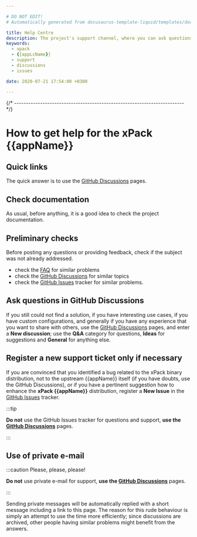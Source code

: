 ```yaml
---

# DO NOT EDIT!
# Automatically generated from docusaurus-template-liquid/templates/docusaurus.

title: Help Centre
description: The project's support channel, where you can ask questions, start discussions, and report issues.
keywords:
  - xpack
  - {{appLcName}}
  - support
  - discussions
  - issues

date: 2020-07-21 17:54:00 +0300

---
```



{/* ------------------------------------------------------------------------ */}

# How to get help for the xPack {{appName}}

## Quick links

The quick answer is to use the
[GitHub Discussions](https://github.com/xpack-dev-tools/{{gitHubProjectName}}/discussions/) pages.

## Check documentation

As usual, before anything, it is a good idea to check the project
documentation.

<Documentation/>

## Preliminary checks

Before posting any questions or providing feedback,
check if the subject was not already addressed.

- check the [FAQ](/docs/faq/)
for similar problems
- check the [GitHub Discussions](https://github.com/xpack-dev-tools/{{gitHubProjectName}}/discussions/) for
similar topics
- check the
[GitHub Issues](https://github.com/xpack-dev-tools/{{gitHubProjectName}}/issues/)
tracker for similar problems.

## Ask questions in GitHub Discussions

If you still could not find a solution, if you have interesting use
cases, if you have custom configurations, and generally if you have
any experience that you want to share with others, use the
[GitHub Discussions](https://github.com/xpack-dev-tools/{{gitHubProjectName}}/discussions/) pages,
and enter a **New discussion**; use the **Q&A** category for questions, **Ideas** for suggestions and **General** for anything else.

## Register a new support ticket only if necessary

If you are convinced that you identified a bug related to the xPack binary
distribution, not to the upstream {{appName}} itself
(if you have doubts, use the GitHub Discussions),
or if you have a pertinent suggestion how to enhance the **xPack {{appName}}**
distribution, register a **New Issue** in the
[GitHub Issues](https://github.com/xpack-dev-tools/{{gitHubProjectName}}/issues/)
tracker.

:::tip

**Do not** use the GitHub Issues tracker
for questions and support, **use the
[GitHub Discussions](https://github.com/xpack-dev-tools/{{gitHubProjectName}}/discussions/)** pages.

:::

## Use of private e-mail

:::caution Please, please, please!

**Do not** use
private e-mail for support, **use the
[GitHub Discussions](https://github.com/xpack-dev-tools/{{gitHubProjectName}}/discussions/)** pages.

:::

Sending private messages will be automatically replied with
a short message including a link to this page.
The reason for this rude behaviour is simply an attempt to use
the time more efficiently; since discussions are archived, other people
having similar problems might benefit from the answers.

